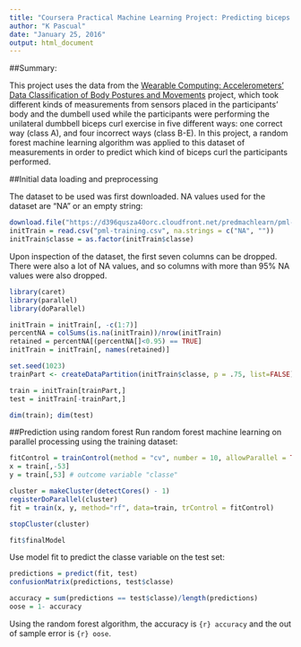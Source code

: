 ```yaml
---
title: "Coursera Practical Machine Learning Project: Predicting biceps curl execution type"
author: "K Pascual"
date: "January 25, 2016"
output: html_document
---
```


##Summary:

This project uses the data from the [Wearable Computing: Accelerometers' Data Classification of Body Postures and Movements](http://groupware.les.inf.puc-rio.br/work.jsf?p1=10335) project, which took different kinds of measurements from sensors placed in the participants' body and the dumbell used while the participants were performing the unilateral dumbbell biceps curl exercise in five different ways: one correct way (class A), and four incorrect ways (class B-E). In this project, a random forest machine learning algorithm was applied to this dataset of measurements in order to predict which kind of biceps curl the participants performed.

##Initial data loading and preprocessing

The dataset to be used was first downloaded. NA values used for the dataset are "NA" or an empty string:

```r
download.file("https://d396qusza40orc.cloudfront.net/predmachlearn/pml-training.csv", "pml-training.csv", method="curl")
initTrain = read.csv("pml-training.csv", na.strings = c("NA", ""))
initTrain$classe = as.factor(initTrain$classe)
```

Upon inspection of the dataset, the first seven columns can be dropped. There were also a lot of NA values, and so columns with more than 95% NA values were also dropped.

```r
library(caret)
library(parallel)
library(doParallel)

initTrain = initTrain[, -c(1:7)]
percentNA = colSums(is.na(initTrain))/nrow(initTrain)
retained = percentNA[(percentNA[]<0.95) == TRUE]
initTrain = initTrain[, names(retained)]

set.seed(1023)
trainPart <- createDataPartition(initTrain$classe, p = .75, list=FALSE)

train = initTrain[trainPart,]
test = initTrain[-trainPart,]

dim(train); dim(test)
```

##Prediction using random forest
Run random forest machine learning on parallel processing using the training dataset:
```r
fitControl = trainControl(method = "cv", number = 10, allowParallel = TRUE)
x = train[,-53]
y = train[,53] # outcome variable "classe"

cluster = makeCluster(detectCores() - 1)
registerDoParallel(cluster)
fit = train(x, y, method="rf", data=train, trControl = fitControl)

stopCluster(cluster)

fit$finalModel
```

Use model fit to predict the classe variable on the test set:
```r
predictions = predict(fit, test)
confusionMatrix(predictions, test$classe)
```

```r
accuracy = sum(predictions == test$classe)/length(predictions)
oose = 1- accuracy
```

Using the random forest algorithm, the accuracy is `{r} accuracy` and the out of sample error is `{r} oose`.